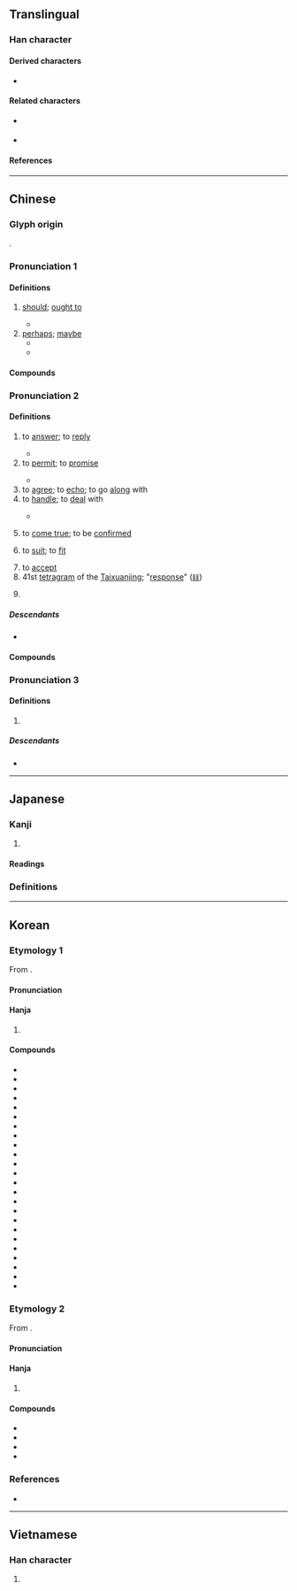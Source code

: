 {{also|应|応}}
{{character info}}
==Translingual==
{{Han simplified forms|應|応|应}}

===Han character===
{{Han char|rn=61|rad=心|as=13|sn=16|four=00231|canj=IOGP,IGP|ids=⿸䧹心}}

====Derived characters====
* {{l|mul|[[㒣]], [[𡄖]], [[𡾶]], [[㣹]], [[𪯂]], [[㶐]], [[𭺓]], [[𥌾]], [[𥗡]], [[𧕄]], [[軈]], [[𮫪]], [[𪈠]], [[𧃽]]}}

====Related characters====
* {{l|mul|応}} {{q|Japanese [[shinjitai]]}}
* {{l|mul|应}} {{q|[[Simplified Chinese]]}}

====References====
{{Han ref|kx=0405.210|dkj=11330|dj=0746.020|hdz=42359.030|uh=61C9}}

----

==Chinese==
{{zh-forms|s=应|alt=譍,噟,応,𢈀,𢇭,𠩍,𤻮,𧭭,𡄖}}

===Glyph origin===
{{Han etym}}
{{Han compound|䧹|心|c1=p|c2=s|t2=heart|ls=psc}}.

===Pronunciation 1===
{{zh-pron
|m=yīng
|ma=Zh-ying.ogg
|m-s=
|c=jing1
|c-t=
|g=
|h=pfs=yin
|j=
|mb=e̿ng
|md=ĭng
|mn=eng/èng
|mn-t=êng3/ing3
|mn-t_note=êng3 - literary; ing3 - vernacular
|w=1in
|x=
|dial=1
|mc=1
|oc=1,1
|cat=v,pn
}}
{{zh-attn-split}}

====Definitions====
{{zh-hanzi}}

# [[should]]; [[ought to]]
#: {{zh-x|應{yīng}得|due; well deserved}}
#: {{zh-x|理應{yīng} 如此|it should be this way}}
#: {{zh-x|如 遇 此 類 情況，應{yīng} 予以 拒絕。|If you encounter this type of situation, you should reject it.}}
#* {{zh-x|文王 既 勤 止，我 應{yīng} 受 之。|King Wen laboured earnestly; Right is it we '''should''' have received [the kingdom].|ref=Shijing}}
# [[perhaps]]; [[maybe]]
#* {{zh-x|秋 來 應{yīng} 瘦 盡，偏 自 著[着] 腰身。||ref={{w|Northern and Southern Dynasties}}, Xu Ling (徐陵)}}
#* {{zh-x|此 曲{qǔ} 祇[只] 應{yīng} 天上 有，人間 能 得 幾 回 聞？|This tune is '''perhaps''' only present in Heaven; how many times can you hear this in the human world?|ref={{w|Tang Dynasty}}, Du Fu}}

====Compounds====
{{zh-der|fold=1|一應|一應俱全|不應|便應|大不應是|應付|應付帳款|應付票據|應分|應屆|應收帳款|應收帳款週轉率|應收票據|應有盡有|應用|應當|應繼分|應該|應選|應須|理應|相應|罪有應得|該應|道得應得|鰷魚溝水活，應笑北溟鯤|應山|應聲}}

===Pronunciation 2===
{{zh-pron
|m=yìng
|m-s=
|c=jing3
|c-t=
|g=
|h=pfs=en/yin/yín
|h_note=en - colloquial ("to reply"); yin - literary ("to agree, to handle"); yín - colloquial ("to promise")
|j=
|mb=
|md=éng
|mn=ìn/èng/eng
|mn_note=ìn - vernacular; èng - literary; eng - surname
|mn-t=êng3
|w=2in
|x=
|dial=2
|mc=2
|oc=n,2
|ma=
|cat=v
}}

====Definitions====
{{zh-hanzi}}

# to [[answer]]; to [[reply]]
#: {{zh-x|回應|to respond}}
#* {{zh-x|老子 漠然 不 應。|Laozi looked indifferent, and gave him no answer.|ref=Zhuangzi}}
# to [[permit]]; to [[promise]]
#: {{zh-x|有求必應|to grant whatever is requested}}
#* {{zh-x|^穆巴拉克 總統 歡迎 並 感謝 ^江 ^澤-民 主席 應 他 的 邀請 來到 ^亞歷山大 與 他 會晤。||ref={{cite-journal|zh|author={{lang|zh|孟宇红}}|author2={{lang|zh|朱梦魁}}|date=18 Apr 2000|newspaper={{w|People's Daily}}|page=6|title={{lang|zh|江泽民主席会见穆巴拉克总统}}}}}}
# to [[agree]]; to [[echo]]; to go [[along]] with
# to [[handle]]; to [[deal]] with
#: {{zh-x|應急|to deal with an emergency}}
#* {{zh-x|樞 始 得 其 環中，以 應 無窮。|As soon as one finds this pivot, he stands in the centre of the ring (of thought), where he can respond without end to the changing views.|ref=Zhuangzi}}
# {{lb|zh|of [[word]]s, etc.}} to [[come true]]; to be [[confirmed]]
#: {{zh-x|應驗|to be confirmed}}
# to [[suit]]; to [[fit]]
#: {{zh-x|應時|seasonable}}
# to [[accept]]
# 41st [[tetragram]] of the [[Taixuanjing]]; "[[response]]" ([[𝌮]])
# {{zh-div|縣}} {{place|zh|t=[[Ying]] County|county|prefecture-level city/Shuozhou|province/Shanxi|c/China}}

=====Descendants=====
{{CJKV||j=応|おう}}
* {{desc|bor=1|en|Ying}}

====Compounds====
{{zh-der|一呼百應|上朝取應|不可逆反應|不應|不良適應|中和反應|乘機應變|互感應|侍應生|供不應求|供應|供應|供應商|倒鐘擺效應|光位反應|光反應|光效應藝術|光電效應|內應|八方呼應|其應若響|凝結反應|制約反應|刺激反應論|前呼後應|包晶反應|包析反應|化學反應|博文反應系列|反應|取應|叩應|叫天天不應，叫地地不靈|可逆反應|同聲相應|吸熱反應|呼應|噭應|回應|因應|因應措施|因果報應|國際百科資料供應業務|城市熱效應|報應|報應不爽|報應刑|壓水式反應器|壓電效應|外合裡應|大蒜效應|天人感應|天理報應|太上感應篇|宋應星|定應|寶應|寶應縣|對應|山崩鐘應|平衡反應|得心應手|得手應心|心不應口|心手相應|心電感應|快滋生反應器|愛迪生效應|感應|慨然應允|應世|應乎人心|應付|應付自如|應付裕如|應允|應典|應制|應力|應募|應卯|應卯吃糧|應口|應召|應召女郎|應召站|應名|應名兒|應名點卯|應命|應和|應嘴應舌|應圖受籙|應天受命|應天府|應天從人|應天從民|應天從物|應天承運|應天書院|應天順人|應天順時|應天順民|應對|應對不窮|應對如流|應山縣|應市|應弦飲羽|應徵|應徵信|應急|應感|應戰|應手|應承|應捕|應接|應接不暇|應接如響|應援|應敵|應昂|應昌期圍棋教育基金會|應時|應時當令|應時而生|應景|應機權變|應機立斷|應權通變|應物|應物斯感|應物現形|應瑒|應璩|應用|應用套裝軟體|應用心理學|應用數學|應用文|應用科學|應用程式|應用語言學|應用軟體|應答|應答如流|應答如響|應籙受圖|應考|應聘|應聲|應聲而倒|應聲蟲|應舉|應規蹈矩|應訊|應許|應診|應詔|應試|應諾|應變|應變無方|應變隨機|應運|應運而出|應運而生|應運而起|應邀|應酬|應酬話|應鐘|應門|應際而生|應驗|應龍|承應|接應|接應不暇|支應|放熱反應|效應|救應|料應|暗反應|暗順應|月暈效應|有求必應|有求斯應|望風響應|東鳴西應|枹鼓相應|核反應|核反應器|核子反應|核子反應爐|機應|此發彼應|沸水式反應器|溫室效應|滿口應允|滿口應承|滿口答應|滿應滿許|照應|熱島效應|熱核反應|王應麟|瑞應|皮內反應法|相應|相應不理|磁感應|視覺適應|窮於應付|符應|答應|答應不迭|策應|結尾應酬語|線上叩應|聞風響應|聲叫聲應|聲應氣求|聲求氣應|肆應|臨機應變|自感應|虛應故事|表裡相應|裡應外合|言不應點|輕水反應器|輕水式反應器|輸贏無定，報應分明|連鎖反應|週末效應|過敏性反應|遙相應和|適應|還原反應|酬應|重水式反應器|銅山西崩，洛鐘東應|鏈鎖反應|防衛性反應|隨機應變|靈應|靜電感應|韋應物|響應|順人應天|順天應人|順天應時|順應|順應民心|順應潮流|領先反應法則|顯應|顯色反應|風從響應|首尾相應|高雄應用科技大學|點頭答應|黿鳴鱉應|應城}}

===Pronunciation 3===
{{zh-wp|zh:應姓|yue:應氏|nan:Eng (sim-pêng)|en:Yīng}}
{{zh-pron
|m=Yīng,Yìng,1nb=Mainland,2nb=Taiwan
|dial=n
|cat=pn
}}

====Definitions====
{{zh-hanzi}}

# {{surname|zh}}

=====Descendants=====
* {{desc|bor=1|en|Ying}}

{{zh-cat|Intermediate|Elementary}}

----

==Japanese==
{{ja-kanji forms|応|應}}

===Kanji===
{{ja-kanji|grade=|rs=心13|shin=応}}

# {{ja-kyujitai spelling of|応}}

====Readings====
{{ja-readings
|goon=おう<おう
|kanon=よう<よう
|kun=こた-える<こた-へる, いら-える<いら-へる, あた-る, まさ-に
}}

===Definitions===
{{ja-kanjitab|yomi=goon|おう}}
{{ja-gv|応}}

----

==Korean==

===Etymology 1===
From {{der|ko|ltc|sort=응|-}} {{ltc-l|應|id=2}}.
{{hanja-ety
|dk={{hanja-dongguk|ᅙᅳᇰ〮|qúng}}
|m={{hanja-sinjeung|응|ung}}
|mh=[[대답|ᄃᆡ답]] 응
}}

====Pronunciation====
{{ko-hanja-pron|응|l=y}}

====Hanja====
{{ko-hanja-search}}
{{ko-hanja|응하다|응할|응}}

# {{hanja form of|응|to [[answer#Verb|answer]]; to [[respond]]}}

====Compounds====
{{der-top3|Compounds}}
* {{m|ko|대응(對應)}}
* {{m|ko|반응(反應)}}
* {{m|ko|부응(副應)}}
* {{m|ko|향응(響應)}}
* {{m|ko|상응(相應)}}
* {{m|ko|순응(順應)}}
* {{m|ko|적응(適應)}}
* {{m|ko|호응(呼應)}}
* {{m|ko|감응(感應)}}
* {{m|ko|불응(不應)}}
* {{m|ko|응답(應答)}}
* {{m|ko|응시(應試)}}
* {{m|ko|응원(應援)}}
* {{m|ko|응용(應用)}}
* {{m|ko|응보(應報)}}
* {{m|ko|응급(應急)}}
* {{m|ko|응접(應接)}}
* {{m|ko|응모(應募)}}
* {{m|ko|응소(應召)}}
* {{m|ko|응수(應酬)}}
* {{m|ko|책응(策應)}}
* {{m|ko|응대(應對)}}
* {{m|ko|보응(報應)}}
* {{m|ko|내응(內應)}}
{{der-bottom}}

===Etymology 2===
From {{der|ko|ltc|sort=응|-}} {{ltc-l|應|id=1}}.
{{hanja-ety
|dk={{hanja-dongguk|ᅙᅳᇰ|qung}}
|m={{hanja-sinjeung|응|ung}}
|mh=[[일뎡]] 응<ref>平聲</ref>
|ref=<references/>
}}

====Pronunciation====
{{ko-hanja-pron|응|l=y}}

====Hanja====
{{ko-hanja|[[응당]]([[應當]])|응}}

# {{hanja form of|응|[[should]]; [[ought to]]}}

====Compounds====
{{der-top|Compounds}}
* {{m|ko|응당(應當)}}
* {{m|ko|응분(應分)}}
* {{m|ko|응연(應然)}}
* {{m|ko|응득(應得)}}
{{der-bottom}}

===References===
* {{R:hanjadoc|3714}}

----

==Vietnamese==

===Han character===
{{vi-readings|reading=ứng, ưng, ừng|rs=心13}}

# {{rfdef|vi|sort=心13}}